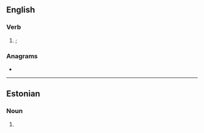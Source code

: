 ==English==

===Verb===
{{head|en|obsolete verb form}}

# {{obsolete spelling of|seen|lang=en|nodot=1}}; {{past participle of|see|lang=en|nocat=1}}

===Anagrams===
* {{anagrams|en|a=eeens|Neese|neese}}

----

==Estonian==

===Noun===
{{head|et|noun form}}

# {{inflection of|et|seen||acc//gen|s}}